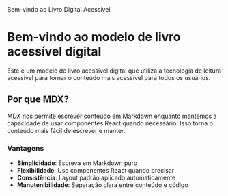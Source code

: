 <Title>Capítulo 2 - Introdução</Title>
<Subtitle>Bem-vindo ao Livro Digital Acessível</Subtitle>

# Bem-vindo ao modelo de livro acessível digital

Este é um modelo de livro acessível digital que utiliza a tecnologia de
leitura acessível para tornar o conteúdo mais acessível para todos os
usuários.

## Por que MDX?

MDX nos permite escrever conteúdo em Markdown enquanto mantemos a capacidade
de usar componentes React quando necessário. Isso torna o conteúdo mais
fácil de escrever e manter.

### Vantagens

- **Simplicidade**: Escreva em Markdown puro
- **Flexibilidade**: Use componentes React quando precisar
- **Consistência**: Layout padrão aplicado automaticamente
- **Manutenibilidade**: Separação clara entre conteúdo e código
